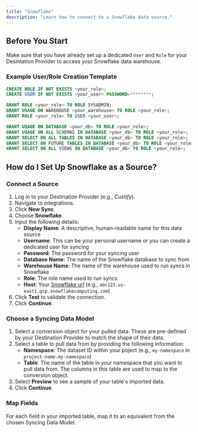 ```yaml
---
title: "Snowflake"
description: "Learn how to connect to a Snowflake data source."
---
```


## Before You Start 

Make sure that you have already set up a dedicated `User` and `Role` for your Desintation Provider to access your Snowflake data warehouse.

### Example User/Role Creation Template
```sql
CREATE ROLE IF NOT EXISTS <your_role>;
CREATE USER IF NOT EXISTS <your_user> PASSWORD=********;

GRANT ROLE <your_role> TO ROLE SYSADMIN;
GRANT USAGE ON WAREHOUSE <your_warehouse> TO ROLE <your_role>;
GRANT ROLE <your_role> TO USER <your_user>;

GRANT USAGE ON DATABASE <your_db> TO ROLE <your_role>;
GRANT USAGE ON ALL SCHEMAS IN DATABASE <your_db> TO ROLE <your_role>;
GRANT SELECT ON ALL TABLES IN DATABASE <your_db> TO ROLE <your_role>;
GRANT SELECT ON FUTURE TABLES IN DATABASE <your_db> TO ROLE <your_role>;
GRANT SELECT ON ALL VIEWS IN DATABASE <your_db> TO ROLE <your_role>;
```

## How do I Set Up Snowflake as a Source?

### Connect a Source

1. Log in to your Destination Provider (e.g., *Custify*).
2. Navigate to integrations. 
3. Click **New Sync**.
4. Choose **Snowflake**.
5. Input the following details:
    - **Display Name**: A descriptive, human-readable name for this data source
    - **Username**: This can be your personal username or you can create a dedicated user for syncing
    - **Password**: The password for your syncing user
    - **Database Name**: The name of the Snowflake database to sync from
    - **Warehouse Name**: The name of the warehouse used to run syncs in Snowflake
    - **Role**: The role name used to run syncs
    - **Host**: Your [Snowflake url](https://docs.snowflake.com/en/user-guide/admin-account-identifier) (e.g., `abc123.us-east1.gcp.snowflakecomputing.com`) 
6. Click **Test** to validate the connection.
7. Click **Continue**.

### Choose a Syncing Data Model

1. Select a conversion object for your pulled data. These are pre-defined by your Destination Provider to match the shape of their data.
2. Select a table to pull data from by providing the following information:
    - **Namespace**: The dataset ID within your poject (e.g., `my-namespace` in `project-name.my-namespace`)
    - **Table**: The name of the table in your namespace that you want to pull data from. The columns in this table are used to map to the conversion object.
3. Select **Preview** to see a sample of your table's imported data.
4. Click **Continue**.

### Map Fields

For each field in your imported table, map it to an equivalent from the chosen Syncing Data Model. 